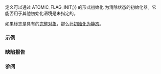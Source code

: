{{title|ATOMIC_FLAG_INIT}}
{{cpp/thread/navbar}}
{{ddcl|header=atomic|since=c++11|
#define ATOMIC_FLAG_INIT /* 由实现定义 */
}}

定义可以通过 {{c|std::atomic_flag v {{=}} ATOMIC_FLAG_INIT;}} 的形式初始化 {{lc|std::atomic_flag}} 为清除状态的初始化器。它能否用于其他初始化语境是未指定的。

如果标志是具有{{ls|cpp/language/storage duration#静态存储期}}的[[cpp/language/object#子对象|完整对象]]，那么此[[cpp/language/initialization#静态初始化|初始化为静态]]。

{{rev begin}}
{{rev|until=c++20|
只能通过这种方式初始化 {{lc|std::atomic_flag}} 为确定值：以其他方式初始化后保有的值未指定。
}}
{{rev|since=c++20|
不再需要此宏，因为 {{lc|std::atomic_flag}} 的默认构造函数会将它初始化为清除状态。它为与 C 的兼容而保留。
}}
{{rev end}}

===示例===
{{example
|
|code=
#include &lt;atomic&gt;

std::atomic_flag static_flag = ATOMIC_FLAG_INIT; // 静态初始化，
// 保证在静态对象的动态初始化期间可用。

int main()
{
    std::atomic_flag automatic_flag = ATOMIC_FLAG_INIT; // 保证有效
//    std::atomic_flag another_flag(ATOMIC_FLAG_INIT); // 未指定
}
|output=
}}

===缺陷报告===
{{dr list begin}}
{{dr list item|wg=lwg|dr=2159|std=C++11|before=不明确 {{tt|ATOMIC_FLAG_INIT}} 能否用于其他初始化语境|after=其他用法不保证可行}}
{{dr list item|wg=lwg|dr=3659|std=C++20|before={{tt|ATOMIC_FLAG_INIT}} 被弃用，但一些平台上 C 需要|after=它不再被弃用}}
{{dr list end}}

===参阅===
{{dsc begin}}
{{dsc inc|cpp/atomic/dsc atomic_flag}}
{{dsc see c|c/atomic/ATOMIC_FLAG_INIT}}
{{dsc end}}

{{langlinks|de|en|es|fr|it|ja|pt|ru}}